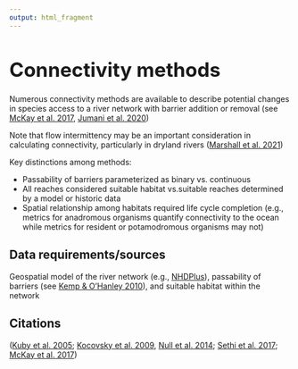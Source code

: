 ```yaml
---
output: html_fragment
---
```


<style type="text/css">
  h1{
  font-size: 2.5em;
}
</style>

# Connectivity methods

Numerous connectivity methods are available to describe potential changes in species access to a river network with barrier addition or removal (see [McKay et al. 2017](https://doi.org/10.1002/rra.3021), [Jumani et al. 2020](https://doi.org/10.1088/1748-9326/abcb37))

Note that flow intermittency may be an important consideration in calculating connectivity, particularly in dryland rivers ([Marshall et al. 2021](https://doi.org/10.3389/fenvs.2021.671556))

Key distinctions among methods:

* Passability of barriers parameterized as binary vs. continuous
* All reaches considered suitable habitat vs.suitable reaches determined by a model or historic data
* Spatial relationship among habitats required life cycle completion (e.g., metrics for anadromous organisms quantify connectivity to the ocean while metrics for resident or potamodromous organisms may not)


## Data requirements/sources
Geospatial model of the river network (e.g., [NHDPlus](https://www.usgs.gov/national-hydrography/nhdplus-high-resolutio)), passability of barriers (see [Kemp & O'Hanley 2010](https://doi.org/10.1111/j.1365-2400.2010.00751.x)), and suitable habitat within the network

## Citations
([Kuby et al. 2005](https://doi.org/10.1016/j.advwatres.2004.12.015); [Kocovsky et al. 2009](https://doi.org/10.1002/rra.1094), [Null et al. 2014](http://dx.doi.org/10.1016/j.jenvman.2014.01.024); [Sethi et al. 2017](https://doi.org/10.1007/s10980-017-0571-2); [McKay et al. 2017](https://doi.org/10.1002/rra.3021))
